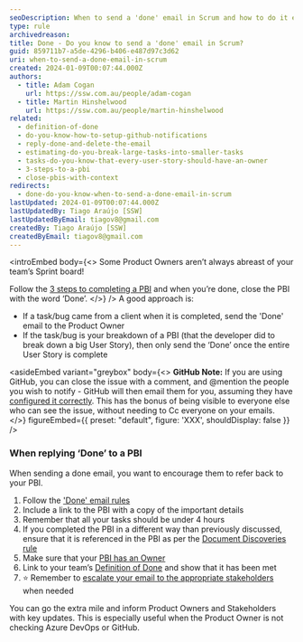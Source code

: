 ```yaml
---
seoDescription: When to send a 'done' email in Scrum and how to do it effectively.
type: rule
archivedreason:
title: Done - Do you know to send a 'done' email in Scrum?
guid: 859711b7-a5de-4296-b406-e487d97c3d62
uri: when-to-send-a-done-email-in-scrum
created: 2024-01-09T00:07:44.000Z
authors:
  - title: Adam Cogan
    url: https://ssw.com.au/people/adam-cogan
  - title: Martin Hinshelwood
    url: https://ssw.com.au/people/martin-hinshelwood
related:
  - definition-of-done
  - do-you-know-how-to-setup-github-notifications
  - reply-done-and-delete-the-email
  - estimating-do-you-break-large-tasks-into-smaller-tasks
  - tasks-do-you-know-that-every-user-story-should-have-an-owner
  - 3-steps-to-a-pbi
  - close-pbis-with-context
redirects:
  - done-do-you-know-when-to-send-a-done-email-in-scrum
lastUpdated: 2024-01-09T00:07:44.000Z
lastUpdatedBy: Tiago Araújo [SSW]
lastUpdatedByEmail: tiagov8@gmail.com
createdBy: Tiago Araújo [SSW]
createdByEmail: tiagov8@gmail.com
---
```


<introEmbed
  body={<>
Some Product Owners aren’t always abreast of your team’s Sprint board!

Follow the [3 steps to completing a PBI](/3-steps-to-a-pbi) and when you’re done, close the PBI with the word ‘Done’.
  </>}
/>
A good approach is:

- If a task/bug came from a client when it is completed, send the 'Done' email to the Product Owner
- If the task/bug is your breakdown of a PBI (that the developer did to break down a big User Story), then only send the ‘Done’ once the entire User Story is complete

<asideEmbed
  variant="greybox"
  body={<>
    **GitHub Note:** If you are using GitHub, you can close the issue with a comment, and @mention the people you wish to notify - GitHub will then email them for you, assuming they have [configured it correctly](/do-you-know-how-to-setup-github-notifications). This has the bonus of being visible to everyone else who can see the issue, without needing to Cc everyone on your emails.
  </>}
  figureEmbed={{
    preset: "default",
    figure: 'XXX',
    shouldDisplay: false
  }}
/>

### When replying ‘Done’ to a PBI

When sending a done email, you want to encourage them to refer back to your PBI.

1. Follow the ['Done' email rules](/reply-done-and-delete-the-email)
2. Include a link to the PBI with a copy of the important details
3. Remember that all your tasks should be under 4 hours
4. If you completed the PBI in a different way than previously discussed, ensure that it is referenced in the PBI as per the [Document Discoveries rule](/document-discoveries)
5. Make sure that your [PBI has an Owner](/tasks-do-you-know-that-every-user-story-should-have-an-owner)
6. Link to your team’s [Definition of Done](/definition-of-done) and show that it has been met
7. ⭐️ Remember to [escalate your email to the appropriate stakeholders](/escalate-key-updates) when needed

You can go the extra mile and inform Product Owners and Stakeholders with key updates. This is especially useful when the Product Owner is not checking Azure DevOps or GitHub.
